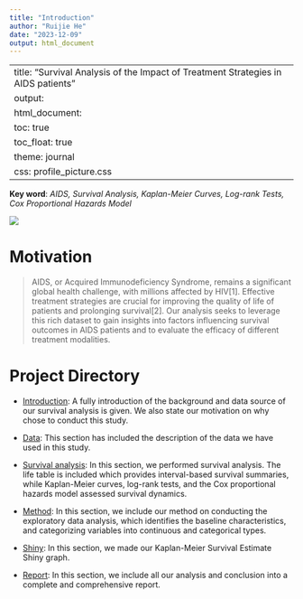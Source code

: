 ```yaml
---
title: "Introduction"
author: "Ruijie He"
date: "2023-12-09"
output: html_document
---
```

---
title: "Survival Analysis of the Impact of Treatment Strategies in AIDS patients"
output: 
  html_document:
    toc: true
    toc_float: true
    theme: journal
    css: profile_picture.css
---


**Key word**: *AIDS, Survival Analysis, Kaplan-Meier Curves, Log-rank Tests, Cox Proportional Hazards Model*


![](images/homepage.jpg)


# **Motivation**

> AIDS, or Acquired Immunodeficiency Syndrome, remains a significant global health challenge, with millions affected by HIV[1]. Effective treatment strategies are crucial for improving the quality of life of patients and prolonging survival[2]. Our analysis seeks to leverage this rich dataset to gain insights into factors influencing survival outcomes in AIDS patients and to evaluate the efficacy of different treatment modalities.

# **Project Directory**

* [Introduction](Introduction.html): A fully introduction of the background and data source of our survival analysis is given. We also state our motivation on why chose to conduct this study.

* [Data](Data.html): This section has included the description of the data we have used in this study.

* [Survival analysis](survival-analysis.html): In this section, we performed survival analysis. The life table is included which provides interval-based survival summaries, while Kaplan-Meier curves, log-rank tests, and the Cox proportional hazards model assessed survival dynamics.

* [Method](Method.html): In this section, we include our method on conducting the exploratory data analysis, which identifies the baseline characteristics, and categorizing variables into continuous and categorical types.

* [Shiny](https://mingzhicumc.shinyapps.io/shiny_dashboard_template/): In this section, we made our Kaplan-Meier Survival Estimate Shiny graph.

* [Report](Report.html): In this section, we include all our analysis and conclusion into a complete and comprehensive report.






